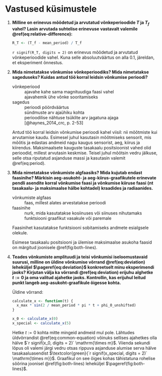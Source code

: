 # Vastused küsimustele

1.  **Milline on erinevus mõõdetud ja arvutatud võnkeperioodide *T* ja $T_f$ vahel? Lasin arvutada suhtelise erinevuse vastavalt valemile \@ref(eq:relative-difference):**

    ```r
    R_T <- (T_f - mean_period) / T_f
    ```
    
    `r signif(R_T, digits = 2)` on erinevus mõõdetud ja arvutatud võnkeperioodide vahel. Kuna selle absoluutväärtus on alla 0.1, järeldan, et eksperiment õnnestus.
    
2.  **Mida nimetatakse võnkumise võnkeperioodiks? Mida nimetatakse sageduseks? Kuidas antud töö korral leidsin võnkumise perioodi?**

    võnkeperiood
    : ajavahe kahe sama magnituudiga faasi vahel
    : ajavahemik ühe võnke sooritamiseks
    
    sagedus
    : perioodi pöördväärtus
    : sündmuste arv ajaühiku kohta
    : perioodilise nähtuse tsüklite arv jagatuna ajaga [@haynes_2014_crc, p. 2-53]
    
    Antud töö korral leidsin võnkumise perioodi kahel viisil: nii mõõtmiste kui arvutamise kaudu. Esimesel juhul kasutasin mõõtmiseks sensorit, mis mõõtis ja edastas andmeid nagu kaugus sensorist, aeg, kiirus ja kiirendus. Maksimaalsete kauguste tasakaalu positsioonist vahed olid perioodid, millest arvutasin keskmise. Teisel juhul mõõtsin vedru jälkuse, selle otsa riputatud asjanduse massi ja kasutasin valemit \@ref(eq:period).
    
3.  **Mida nimetatakse võnkumiste algfaasiks? Mida kujutab endast faasinihe? Märkisin aeg-asukoht- ja aeg-kiirus-graafikutele erinevate pendli asendite korral võnkumise faasi ja võnkumise kiiruse faasi (nt tasakaalu- ja maksimaalse hälbe kohtadel) kraadides ja radiaanides.**

    võnkumiste algfaas
    : faas, millest alates arvestatakse perioodi
    
    faasinihe
    : nurk, mida kasutatakse kosiinuses või siinuses nihutamaks funktsiooni graafikut vasakule või paremale
    
    Faasinihet kasutatakse funktsiooni sobitamiseks andmete esialgsele olekule.
    
    Esimese tasakaalu positsiooni ja ülemise maksimaalse asukoha faasid on märgitud joonisele \@ref(fig:both-lines).
    
4.  **Teades võnkumiste amplituudi ja teisi võnkumisi iseloomustavaid suurusi, milline on üldine võnkumise võrrand \@ref(eq:deviation) leheküljel $\pageref{eq:deviation}$ konkreetselt minu eksperimendi jaoks? Kirjutan välja ka võrrandi \@ref(eq:deviation) erijuhu alghetke $t := 0$ ja oma valitud ajahetke jaoks. Kontrollin, kas erijuhul leitud punkt langeb aeg-asukoht-graafikule õigesse kohta.**

    Üldine võrrand:

    ```{=tex}
    \begin{align}
    x := `r x_max` \times sin(`r signif(2 / mean_period, digits = 2)` \times \pi \times t + `r signif(phi_0_unshifted, digits = 3)`).
    (\#eq:common-equation)
    \end{align}
    ```

    ```r
    calculate_x <- function(t) {
      x_max * sin(2 / mean_period * pi * t + phi_0_unshifted)
    }
    
    x_0 <- calculate_x(0)
    x_special <- calculate_x(5)
    
    ```


    Hetke $t := 0$ kohta mitte mingeid andmeid mul pole. Lähtudes üldvõrrandist \@ref(eq:common-equation) võinuks sellises ajahetkes olla hälve $`r signif(x_0, digits = 2)` \mathrm{\times m}$. Viienda sekundi lõpus oli valemi järgi vedru otsas rippuva asjanduse alumise serva hälve tasakaaluasendist $\textcolor{green}{`r signif(x_special, digits = 2)` \mathrm{\times m}}$. Graafikul on see õiges kohas tähistatuna rohelise sõõrina joonisel \@ref(fig:both-lines) leheküljel $\pageref{fig:both-lines}$.
